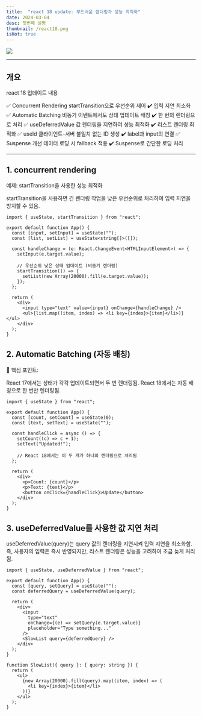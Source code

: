 ```yaml
---
title:  "react 18 update: 부드러운 렌더링과 성능 최적화"
date: 2024-03-04
desc: 첫번째 설명
thumbnail: /react18.png
isHot: true
---
```


![](/react18.png)


---

## 개요

react 18 업데이트 내용

✅ Concurrent Rendering	startTransition으로 우선순위 제어	✔️ 입력 지연 최소화
✅ Automatic Batching	비동기 이벤트에서도 상태 업데이트 배칭	✔️ 한 번의 렌더링으로 처리
✅ useDeferredValue	값 렌더링을 지연하여 성능 최적화	✔️ 리스트 렌더링 최적화
✅ useId	클라이언트-서버 불일치 없는 ID 생성	✔️ label과 input의 연결
✅ Suspense 개선	데이터 로딩 시 fallback 적용	✔️ Suspense로 간단한 로딩 처리
 
---
## 1. concurrent rendering

예제: startTransition을 사용한 성능 최적화

startTransition을 사용하면 긴 렌더링 작업을 낮은 우선순위로 처리하여 입력 지연을 방지할 수 있음. 

```tsx
import { useState, startTransition } from "react";

export default function App() {
  const [input, setInput] = useState("");
  const [list, setList] = useState<string[]>([]);

  const handleChange = (e: React.ChangeEvent<HTMLInputElement>) => {
    setInput(e.target.value);

    // 우선순위 낮은 상태 업데이트 (비동기 렌더링)
    startTransition(() => {
      setList(new Array(20000).fill(e.target.value));
    });
  };

  return (
    <div>
      <input type="text" value={input} onChange={handleChange} />
      <ul>{list.map((item, index) => <li key={index}>{item}</li>)}</ul>
    </div>
  );
}
```

## 2. Automatic Batching (자동 배칭)

📌 핵심 포인트:

React 17에서는 상태가 각각 업데이트되면서 두 번 렌더링됨.
React 18에서는 자동 배칭으로 한 번만 렌더링됨.

```tsx
import { useState } from "react";

export default function App() {
  const [count, setCount] = useState(0);
  const [text, setText] = useState("");

  const handleClick = async () => {
    setCount((c) => c + 1);
    setText("Updated!");

    // React 18에서는 이 두 개가 하나의 렌더링으로 처리됨
  };

  return (
    <div>
      <p>Count: {count}</p>
      <p>Text: {text}</p>
      <button onClick={handleClick}>Update</button>
    </div>
  );
}
```

## 3. useDeferredValue를 사용한 값 지연 처리 
useDeferredValue(query)는 query 값의 렌더링을 지연시켜 입력 지연을 최소화함.
즉, 사용자의 입력은 즉시 반영되지만, 리스트 렌더링은 성능을 고려하여 조금 늦게 처리됨.

```tsx
import { useState, useDeferredValue } from "react";

export default function App() {
  const [query, setQuery] = useState("");
  const deferredQuery = useDeferredValue(query);

  return (
    <div>
      <input
        type="text"
        onChange={(e) => setQuery(e.target.value)}
        placeholder="Type something..."
      />
      <SlowList query={deferredQuery} />
    </div>
  );
}

function SlowList({ query }: { query: string }) {
  return (
    <ul>
      {new Array(20000).fill(query).map((item, index) => (
        <li key={index}>{item}</li>
      ))}
    </ul>
  );
}
```